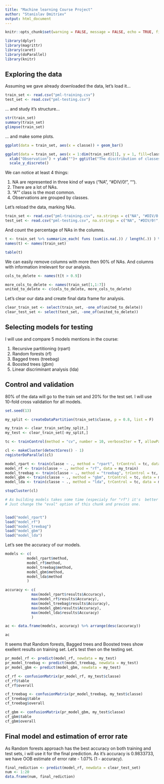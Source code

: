 ```yaml
---
title: "Machine learning Course Project"
author: "Stanislav Dmitriev"
output: html_document
---
```



```r
knitr::opts_chunk$set(warning = FALSE, message = FALSE, echo = TRUE, fig.path='figure/')
```
```r
library(dplyr)
library(magrittr)
library(caret)
library(doParallel)
library(knitr)

```

## Exploring the data
Assuming we gave already downloaded the data, let's load it...

```r
train_set <- read.csv("pml-training.csv")
test_set <- read.csv("pml-testing.csv")
```

... and study it's structure...
```r
str(train_set)
summary(train_set)
glimpse(train_set)
```

... and make some plots.

```r
ggplot(data = train_set, aes(x = classe)) + geom_bar()

ggplot(data = train_set, aes(x = 1:dim(train_set)[1], y = 1, fill=classe)) + geom_bar(stat="identity") +
  xlab("Observation") + ylab("")+ ggtitle("The disctribution of classes in the data") +
  scale_y_discrete()
```

We can notice at least 4 things:

1. NA are represented in three kind of ways ("NA", "#DIV/0!", "").
2. There are a lot of NAs.
3. "A"" class is the most common.
4. Observations are grouped by classes.

Let's reload the data, marking NAs.

```r
train_set <- read.csv("pml-training.csv", na.strings = c("NA", "#DIV/0!", ""))
test_set <- read.csv("pml-testing.csv", na.strings = c("NA", "#DIV/0!", ""))
```

And count the percentage of NAs in the columns.
```r
t <- train_set %>% summarize_each( funs (sum(is.na(.)) / length(.)) ) %>% extract(1,) %>% as.numeric() %>% round(2)
names(t) <- names(train_set)

table(t)
```

We can easily remove columns with more then 90% of NAs.
And columns with information irrelevant for our analysis.

```r
cols_to_delete <- names(t[t > 0.9])

more_cols_to_delete <- names(train_set[1,1:7])
united_to_delete <- c(cols_to_delete, more_cols_to_delete)
```

Let's clear our data and create final data frame for analysis.
```r
clear_train_set <- select(train_set, -one_of(united_to_delete))
clear_test_set <- select(test_set, -one_of(united_to_delete))
```


## Selecting models for testing
I will use and compare 5 models mentions in the course:

1. Recursive partitioning (rpart)
2. Random forests (rf)
3. Bagged trees (treebag)
4. Boosted trees (gbm)
5. Linear discriminant analysis (lda)

## Control and validation
80% of the data will go to the train set and 20% for the test set.
I will use 10-fold cross validation for all models.

```r
set.seed(13)

my_split <- createDataPartition(train_set$classe, p = 0.8, list = F)

my_train <- clear_train_set[my_split,]
my_test <- clear_train_set[-my_split,]

tc <- trainControl(method = "cv", number = 10, verboseIter = T, allowParallel = T)
```

```r
cl <- makeCluster(detectCores() - 1)
registerDoParallel(cl)

model_rpart <- train(classe ~ ., method = "rpart", trControl = tc, data = my_train) # +
model_rf <- train(classe ~ ., method = "rf", data = my_train)
model_treebag <- train(classe ~ ., method = "treebag", trControl = tc, data = my_train) # +
model_gbm <- train(classe ~ ., method = "gbm", trControl = tc, data = my_train) # +
model_lda <- train(classe ~ ., method = "lda", trControl = tc, data = my_train) # +

stopCluster(cl)
```

```r

# As building models takes some time (especialy for "rf") it's  better to save models after first building and load them after.
# Just change the "eval" option of this chunk and previos one.


load("model_rpart")
load("model_rf")
load("model_treebag")
load("model_gbm")
load("model_lda")

```

Let's see the accuracy of our models.
```r
models <- c(
          model_rpart$method,
          model_rf$method,
          model_treebag$method,
          model_gbm$method,
          model_lda$method
          )

accuracy <- c(
            max(model_rpart$results$Accuracy),
            max(model_rf$results$Accuracy),
            max(model_treebag$results$Accuracy),
            max(model_gbm$results$Accuracy),
            max(model_lda$results$Accuracy)
            )

ac <- data.frame(models, accuracy) %>% arrange(desc(accuracy))

ac
```

It seems that Random forests, Bagged trees and Boosted trees show exellent results on training set.
Let's test then on the testing set.

```r
pr_model_rf <- predict(model_rf, newdata = my_test)
pr_model_treebag <- predict(model_treebag, newdata = my_test)
pr_model_gbm <- predict(model_gbm, newdata = my_test)

cf_rf <- confusionMatrix(pr_model_rf, my_test$classe)
cf_rf$table
cf_rf$overall

cf_treebag <- confusionMatrix(pr_model_treebag, my_test$classe)
cf_treebag$table
cf_treebag$overall

cf_gbm <- confusionMatrix(pr_model_gbm, my_test$classe)
cf_gbm$table
cf_gbm$overall

```

## Final model and estimation of error rate

As Random forests approach has the best accuracy on both training and test sets, i will use it for the final prediction.
As it's accuracy is 0.9833733, we have OOB estimate of  error rate - 1.07% (1 - accuracy).


```r
final_rediction <- predict(model_rf, newdata = clear_test_set)
num <- 1:20
data.frame(num, final_rediction)
```
